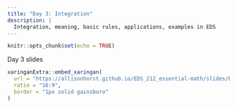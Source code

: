 ```yaml
---
title: "Day 3: Integration"
description: |
  Integration, meaning, basic rules, applications, examples in EDS
---
```


```r
knitr::opts_chunk$set(echo = TRUE)
```

Day 3 slides

```r
xaringanExtra::embed_xaringan(
  url = "https://allisonhorst.github.io/EDS_212_essential-math/slides/EDS_212_day-3-slides.html",
  ratio = "16:9",
  border = "1px solid gainsboro"
)
```
